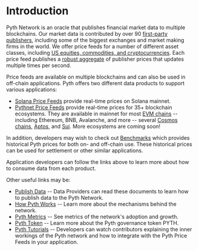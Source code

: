 # Introduction

Pyth Network is an oracle that publishes financial market data to multiple blockchains.
Our market data is contributed by over 90 [first-party publishers](https://pyth.network/publishers/), including some of the biggest exchanges and market making firms in the world.
We offer price feeds for a number of different asset classes, including [US equities, commodities, and cryptocurrencies](https://pyth.network/price-feeds/).
Each price feed publishes a [robust aggregate](documentation/how-pyth-works/price-aggregation.md) of publisher prices that updates multiple times per second.

Price feeds are available on multiple blockchains and can also be used in off-chain applications.
Pyth offers two different data products to support various applications:

- [Solana Price Feeds](documentation/solana-price-feeds.md) provide real-time prices on Solana mainnet.
- [Pythnet Price Feeds](documentation/pythnet-price-feeds.md) provide real-time prices for 35+ blockchain ecosystems.
  They are available in mainnet for most [EVM chains](documentation/pythnet-price-feeds/evm.md) -- including Ethereum, BNB, Avalanche, and more --
  several [Cosmos chains](documentation/pythnet-price-feeds/cosmwasm.md), [Aptos](documentation/pythnet-price-feeds/aptos.md), and [Sui](documentation/pythnet-price-feeds/sui.md).
  More ecosystems are coming soon!

In addition, developers may wish to check out [Benchmarks](../benchmarks) which provides historical Pyth prices for both on- and off-chain use.
These historical prices can be used for settlement or other similar applications.

Application developers can follow the links above to learn more about how to consume data from each product.

Other useful links may be:

- [Publish Data](documentation/publish-data.md) -- Data Providers can read these documents to learn how to publish data to the Pyth Network.
- [How Pyth Works](documentation/how-pyth-works.md) -- Learn more about the mechanisms behind the network.
- [Pyth Metrics](documentation/metrics.md) -- See metrics of the network's adoption and growth.
- [Pyth Token](documentation/pyth-token.md) -- Learn more about the Pyth governance token PYTH.
- [Pyth Tutorials](https://youtube.com/playlist?list=PL-wxIsxi1V--5-p0eREKI0H8eszz7MGEg) -- Developers can watch contributors explaining the inner workings of the Pyth network and how to integrate with the Pyth Price Feeds in your application.
